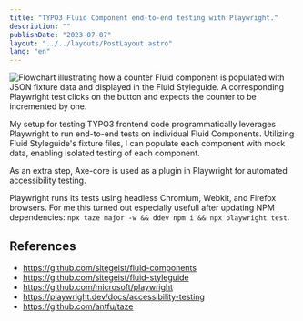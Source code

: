 ```yaml
---
title: "TYPO3 Fluid Component end-to-end testing with Playwright."
description: ""
publishDate: "2023-07-07"
layout: "../../layouts/PostLayout.astro"
lang: "en"
---
```


![Flowchart illustrating how a counter Fluid component is populated with JSON fixture data and displayed in the Fluid Styleguide. A corresponding Playwright test clicks on the button and expects the counter to be incremented by one.](../../assets/blog/fluid-components-e2e-testing.jpg)

My setup for testing TYPO3 frontend code programmatically leverages Playwright to run end-to-end tests on individual Fluid Components. Utilizing Fluid Styleguide's fixture files, I can populate each component with mock data, enabling isolated testing of each component.

As an extra step, Axe-core is used as a plugin in Playwright for automated accessibility testing.

Playwright runs its tests using headless Chromium, Webkit, and Firefox browsers. For me this turned out especially usefull after updating NPM dependencies: `npx taze major -w && ddev npm i && npx playwright test`.

## References

- https://github.com/sitegeist/fluid-components
- https://github.com/sitegeist/fluid-styleguide
- https://github.com/microsoft/playwright
- https://playwright.dev/docs/accessibility-testing
- https://github.com/antfu/taze
